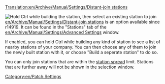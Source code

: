 [[Translation:en/Archive/Manual/Settings/Distant-join stations]]
[[Category:en/Patch Settings]]
{{en/Nightly}}

[[File:en/Distant-join.jpeg|thumb|Hold Ctrl while building the station, then select an existing station to join]]
[[en/Archive/Manual/Settings/Distant-join stations]] is an option available since r14919.
It can be found in the "Stations" tab of the [[en/Archive/Manual/Settings/Advanced Settings]] window.

If enabled, you can hold Ctrl while building any kind of station to see a list of nearby stations of your company. You can then choose any of them to join the newly built station with it, or choose "Build a seperate station" to do so.

You can only join stations that are within the [[en/Archive/Manual/Settings/Change station spread|station spread]] limit. Stations that are further away will not be shown in the selection window.